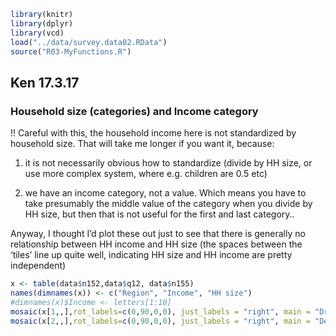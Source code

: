 ```{r setup, echo = FALSE, warning = FALSE, message = FALSE}
library(knitr)
library(dplyr)
library(vcd)
load("../data/survey.data02.RData")
source("R03-MyFunctions.R")
```

## Ken 17.3.17

### Household size (categories) and Income category

!! Careful with this, the household income here is not standardized by household size. 
That will take me longer if you want it, because:

1. it is not necessarily obvious how to standardize (divide by HH size, or use more complex system, where e.g. children are 0.5 etc)

2. we have an income category, not a value. Which means you have to take presumably the middle value of the category when you divide by HH size, but then that is not useful for the first and last category..

Anyway, I thought I'd plot these out just to see that there is generally no relationship between HH income and HH size (the spaces between the 'tiles' line up quite well, indicating HH size and HH income are pretty independent)
```{r, echo = FALSE}

x <- table(data$n152,data$q12, data$n155)
names(dimnames(x)) <- c("Region", "Income", "HH size")
#dimnames(x)$Income <- letters[1:10]
mosaic(x[1,,],rot_labels=c(0,90,0,0), just_labels = "right", main = "Dry zone")
mosaic(x[2,,],rot_labels=c(0,90,0,0), just_labels = "right", main = "Delta")

```

